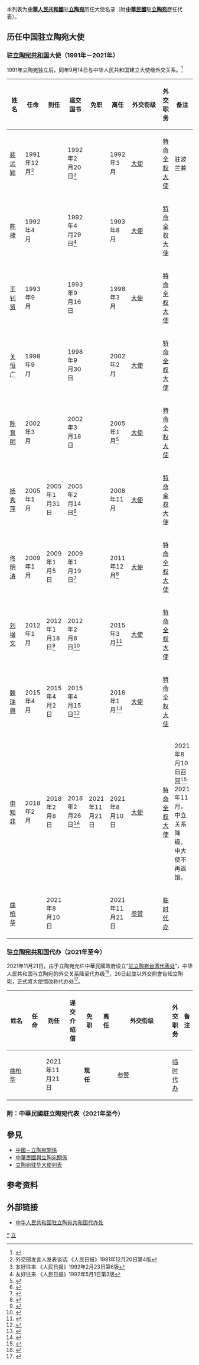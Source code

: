 本列表为'''[[中華人民共和國|中華人民共和國]]'''驻'''[[立陶宛|立陶宛]]'''历任大使名录（附'''[[中華民國|中華民國]]'''駐'''[[立陶宛|立陶宛]]'''歷任代表）。

== 历任中国驻立陶宛大使 ==
=== {{PRC}}驻[[立陶宛共和国|立陶宛共和国]]大使（1991年－2021年） ===
1991年立陶宛独立后，同年9月14日与中华人民共和国建立大使级外交关系。<ref>{{zh-cn}}{{cite web |url=http://www.chinaembassy.lt/chn/sbgx/zlgx/t915262.htm |title=双边交往情况 |publisher=中华人民共和国驻立陶宛共和国大使馆 |date=2013-04-10 |accessdate=2013-07-06 |archive-url=https://web.archive.org/web/20160304131325/http://www.chinaembassy.lt/chn/sbgx/zlgx/t915262.htm |archive-date=2016-03-04 |dead-url=yes }}</ref>
{| class="wikitable"
|-
! width=12% |姓名
! width=10% |任命
! width=10% |到任
! width=10% |递交国书
! width=10% |免职
! width=10% |离任
! width=8% |外交衔级
! width=10% |外交职务
! width=13% colspan="2" |备注
|-
| [[裴远颖|裴远颖]]
| 1991年12月<ref>外交部发言人发表谈话.《人民日报》1991年12月20日第4版</ref>
|
| 1992年2月20日<ref>友好往来.《人民日报》1992年2月23日第6版</ref>
|
| 1992年3月
| [[大使|大使]]
| [[特命全权大使|特命全权大使]]
| 驻波兰兼
|-
| [[陈棣|陈棣]]
| 1992年4月
|
| 1992年4月29日<ref>友好往来.《人民日报》1992年5月1日第3版</ref>
|
| 1993年8月
| [[大使|大使]]
| [[特命全权大使|特命全权大使]]
|
|-
| [[王钊贤|王钊贤]]
| 1993年9月
|
| 1993年9月16日
|
| 1998年3月
| [[大使|大使]]
| [[特命全权大使|特命全权大使]]
|
|-
| [[关恒广|关恒广]]
| 1998年9月
|
| 1998年9月30日
|
| 2002年2月
| [[大使|大使]]
| [[特命全权大使|特命全权大使]]
|
|-
| [[陈育明|陈育明]]
| 2002年3月
|
| 2002年3月18日
|
| 2005年1月<ref>{{Cite web |url=http://lt.china-embassy.org/chn/sghd/t179362.htm |title=驻立陶宛大使陈育明辞行拜会立陶宛领导人 |accessdate=2018-12-12 |archive-date=2019-01-24 |archive-url=https://web.archive.org/web/20190124031830/http://lt.china-embassy.org/chn/sghd/t179362.htm |dead-url=no }}</ref>
| [[大使|大使]]
| [[特命全权大使|特命全权大使]]
|
|-
| [[杨秀萍|杨秀萍]]
| 2005年1月
| 2005年1月31日
| 2005年2月14日<ref>{{Cite web |url=http://lt.china-embassy.org/chn/sgxw/t183355.htm |title=新任驻立陶宛大使杨秀萍递交国书 |accessdate=2018-12-12 |archive-date=2019-01-24 |archive-url=https://web.archive.org/web/20190124031830/http://lt.china-embassy.org/chn/sgxw/t183355.htm |dead-url=no }}</ref>
|
| 2008年11月
| [[大使|大使]]
| [[特命全权大使|特命全权大使]]
|
|-
| [[佟明涛|佟明涛]]
| 2009年1月
| 2009年1月5日
| 2009年1月19日<ref>{{Cite web |url=http://lt.china-embassy.org/chn/sgxw/t532874.htm |title=中国驻立陶宛大使佟明涛递交国书 |accessdate=2018-12-12 |archive-date=2019-01-24 |archive-url=https://web.archive.org/web/20190124031830/http://lt.china-embassy.org/chn/sgxw/t532874.htm |dead-url=no }}</ref>
|
| 2011年12月<ref>{{Cite web |url=http://lt.china-embassy.org/chn/sghd/t889134.htm |title=驻立陶宛大使佟明涛辞行拜会立总统格里鲍斯凯婕 |accessdate=2018-12-12 |archive-date=2019-01-24 |archive-url=https://web.archive.org/web/20190124031830/http://lt.china-embassy.org/chn/sghd/t889134.htm |dead-url=no }}</ref>
| [[大使|大使]]
| [[特命全权大使|特命全权大使]]
|
|-
| [[刘增文|刘增文]]
| 2012年1月
| 2012年1月18日<ref>{{Cite web |url=http://lt.china-embassy.org/chn/sghd/t898070.htm |title=驻立陶宛大使刘增文向立外交部礼宾司长凯里耶涅递交国书副本 |accessdate=2018-12-12 |archive-date=2019-01-24 |archive-url=https://web.archive.org/web/20190124031830/http://lt.china-embassy.org/chn/sghd/t898070.htm |dead-url=no }}</ref>
| 2012年2月8日<ref>{{Cite web |url=http://lt.china-embassy.org/chn/sghd/t903052.htm |title=中国驻立陶宛大使刘增文向立总统递交国书 |accessdate=2018-12-12 |archive-date=2019-01-24 |archive-url=https://web.archive.org/web/20190124031830/http://lt.china-embassy.org/chn/sghd/t903052.htm |dead-url=no }}</ref>
|
| 2015年3月<ref>{{Cite web |url=http://lt.china-embassy.org/chn/sghd/t1242763.htm |title=刘增文大使辞行拜会立中商会主席 |accessdate=2018-12-12 |archive-date=2019-01-24 |archive-url=https://web.archive.org/web/20190124031830/http://lt.china-embassy.org/chn/sghd/t1242763.htm |dead-url=no }}</ref>
| [[大使|大使]]
| [[特命全权大使|特命全权大使]]
|
|-
| [[魏瑞興|魏瑞興]]
| 2015年4月
| 2015年4月2日
| 2015年4月15日<ref>{{Cite web |url=http://lt.china-embassy.org/chn/sgxw/t1255027.htm |title=驻立陶宛大使魏瑞兴向格里包斯凯特总统递交国书 |accessdate=2018-12-12 |archive-date=2019-01-24 |archive-url=https://web.archive.org/web/20190124031830/http://lt.china-embassy.org/chn/sgxw/t1255027.htm |dead-url=no }}</ref>
|
| 2018年1月<ref>{{Cite web |url=http://lt.china-embassy.org/chn/sgxw/t1528113.htm |title=驻立陶宛大使魏瑞兴夫妇出席立陶宛侨界欢送晚会 |accessdate=2018-12-12 |archive-date=2019-01-24 |archive-url=https://web.archive.org/web/20190124031830/http://lt.china-embassy.org/chn/sgxw/t1528113.htm |dead-url=no }}</ref>
| [[大使|大使]]
| [[特命全权大使|特命全权大使]]
|
|-
| [[申知非|申知非]]
| 2018年2月
| 2018年2月8日
| 2018年2月26日<ref>{{Cite web |url=http://lt.china-embassy.org/chn/sgxw/t1537680.htm |title=驻立陶宛大使申知非向立总统格里包斯凯特递交国书 |accessdate=2018-12-12 |archive-date=2019-01-24 |archive-url=https://web.archive.org/web/20190124031830/http://lt.china-embassy.org/chn/sgxw/t1537680.htm |dead-url=no }}</ref>
| 2021年11月21日
| 2021年8月10日
| [[大使|大使]]
| [[特命全权大使|特命全权大使]]
| 2021年8月10日召回<ref>{{cite web |title=外交部发言人就中方决定召回驻立陶宛大使发表谈话 |url=https://www.fmprc.gov.cn/web/wjdt_674879/fyrbt_674889/t1898567.shtml |website=[[中华人民共和国外交部|中华人民共和国外交部]] |accessdate=2021-08-10 |archive-date=2021-08-22 |archive-url=https://web.archive.org/web/20210822190855/https://www.fmprc.gov.cn/web/wjdt_674879/fyrbt_674889/t1898567.shtml }}</ref><br>2021年11月，中立关系降级，申大使不再返馆。
|-
| [[曲柏华|曲柏华]]
|
| 2021年8月10日
|
|
|2021年11月21日
| [[参赞|参赞]]
| [[临时代办|临时代办]]
|
|}

=== {{PRC}}驻[[立陶宛共和国|立陶宛共和国]]代办（2021年至今） ===
2021年11月21日，由于立陶宛允许中華民國政府设立“[[驻立陶宛台湾代表处|驻立陶宛台湾代表处]]”，中华人民共和国与立陶宛的外交关系降至代办级<ref>{{cite web |title=中方决定将中立两国外交关系降为代办级 |url=http://www.news.cn/world/2021-11/21/c_1128084836.htm |website=新华网 |accessdate=2021-11-21 |language=zh-hans,zh-cn |archive-date=2021-11-22 |archive-url=https://web.archive.org/web/20211122090315/http://www.news.cn/world/2021-11/21/c_1128084836.htm }}</ref>，26日起並以外交照會告知立陶宛，正式將大使馆改称代办处<ref>{{cite web |title=中方驻立陶宛外交机构已更名为代办处 |url=http://www.news.cn/world/2021-11/26/c_1128105070.htm |website=新华网 |accessdate=2021-11-26 |archive-date=2021-11-26 |archive-url=https://web.archive.org/web/20211126122123/http://www.news.cn/world/2021-11/26/c_1128105070.htm }}</ref>。
{| class="wikitable"
|-
! width=12% |姓名
! width=10% |任命
! width=10% |到任
! width=10% |递交介绍信
! width=10% |免职
! width=10% |离任
! width=8% |外交衔级
! width=10% |外交职务
! width=13% colspan="2" |备注
|-
| [[曲柏华|曲柏华]]
|
| 2021年11月21日
|
| '''现任'''
|
| [[参赞|参赞]]
| [[临时代办|临时代办]]
|
|}

===附：中華民國駐立陶宛代表（2021年至今）===
{{see also|中華民國駐立陶宛代表列表}}

== 參見 ==
* [[中國－立陶宛關係|中國－立陶宛關係]]
* [[中華民國與立陶宛關係|中華民國與立陶宛關係]]
* [[立陶宛驻华大使列表|立陶宛驻华大使列表]]

== 参考资料 ==
{{reflist|2}}

== 外部链接 ==
* [http://lt.china-office.gov.cn/chn/ 中华人民共和国驻立陶宛共和国代办处]{{zh-hans icon}}{{en icon}}

{{中国驻外大使|共和國}}

[[Category:中华人民共和国驻立陶宛大使|*]]
[[Category:中国驻外大使列表|立]]